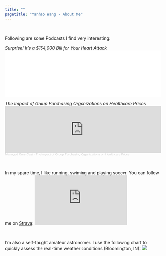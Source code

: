 ```yaml
---
title: ""
pagetitle: "Yanhao Wang - About Me"
---
```


<link rel="stylesheet" href="style.css" type="text/css">

<br> 

Following are some Podcasts I find very interesting:

*Surprise! It’s a $164,000 Bill for Your Heart Attack*
<iframe title="Libsyn Player" style="border: none" src="//html5-player.libsyn.com/embed/episode/id/9269927/height/90/theme/custom/thumbnail/yes/direction/backward/render-playlist/no/custom-color/024b7f/" height="150" width="100%" scrolling="no"  allowfullscreen webkitallowfullscreen mozallowfullscreen oallowfullscreen msallowfullscreen></iframe>

*The Impact of Group Purchasing Organizations on Healthcare Prices*
<iframe width="100%" height="150" scrolling="no" frameborder="no" allow="autoplay" src="https://w.soundcloud.com/player/?url=https%3A//api.soundcloud.com/tracks/543944778&color=%23ff5500&auto_play=false&hide_related=false&show_comments=true&show_user=true&show_reposts=false&show_teaser=true"></iframe><div style="font-size: 10px; color: #cccccc;line-break: anywhere;word-break: normal;overflow: hidden;white-space: nowrap;text-overflow: ellipsis; font-family: Interstate,Lucida Grande,Lucida Sans Unicode,Lucida Sans,Garuda,Verdana,Tahoma,sans-serif;font-weight: 100;"><a href="https://soundcloud.com/user-323736376" title="Managed Care Cast" target="_blank" style="color: #cccccc; text-decoration: none;">Managed Care Cast</a> · <a href="https://soundcloud.com/user-323736376/makary-5" title="The Impact of Group Purchasing Organizations on Healthcare Prices" target="_blank" style="color: #cccccc; text-decoration: none;">The Impact of Group Purchasing Organizations on Healthcare Prices</a></div>

<br> 

In my spare time, I like running, swiming and playing soccer. You can follow me on [Strava](https://www.strava.com/athletes/109098929):
<iframe height='160' width='300' frameborder='0' allowtransparency='true' scrolling='no' src='https://www.strava.com/athletes/109098929/activity-summary/0d26a25c5fc5e997eba23600657c1ee9fa5cdad8'></iframe>

<br> 

I'm also a self-taught amateur astronomer. I use the following chart to quickly assess the real-time weather conditions (Bloomington, IN):
<a href=https://www.cleardarksky.com/c/BlmngtnINkey.html>
<img src="https://www.cleardarksky.com/c/BlmngtnINcsk.gif?c=1778453"></a>

<br>


<!--I also have a 微信公众号 to share some thoughts on life and research. \
You can find it by searching "**读博掉发问题不大**" in WeChat or scanning the following QR code: \

<img src="images/wechat_mp_code.png" style="width:66%; margin-left: 20px; margin-right: 20px" align="left">

<!-- ![](images/wechat_mp_code.png) -->